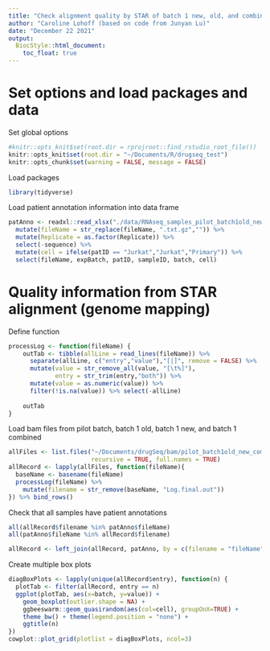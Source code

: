 ```yaml
---
title: "Check alignment quality by STAR of batch 1 new, old, and combined"
author: "Caroline Lohoff (based on code from Junyan Lu)"
date: "December 22 2021"
output:
  BiocStyle::html_document:
    toc_float: true
---
```


# Set options and load packages and data

Set global options
```r
#knitr::opts_knit$set(root.dir = rprojroot::find_rstudio_root_file())
knitr::opts_knit$set(root.dir = "~/Documents/R/drugseq_test")
knitr::opts_chunk$set(warning = FALSE, message = FALSE)
```

Load packages
```r
library(tidyverse)
```

Load patient annotation information into data frame
```r
patAnno <- readxl::read_xlsx("./data/RNAseq_samples_pilot_batch1old_new_combined.xlsx") %>%
  mutate(fileName = str_replace(fileName, ".txt.gz","")) %>%
  mutate(Replicate = as.factor(Replicate)) %>%
  select(-sequence) %>%
  mutate(cell = ifelse(patID == "Jurkat","Jurkat","Primary")) %>%
  select(fileName, expBatch, patID, sampleID, batch, cell)
```


# Quality information from STAR alignment (genome mapping)

Define function
```r
processLog <- function(fileName) {
    outTab <- tibble(allLine = read_lines(fileName)) %>%
      separate(allLine, c("entry","value"),"[|]", remove = FALSE) %>%
      mutate(value = str_remove_all(value, "[\t%]"),
             entry = str_trim(entry,"both")) %>%
      mutate(value = as.numeric(value)) %>%
      filter(!is.na(value)) %>% select(-allLine)
    
    outTab
}
```

Load bam files from pilot batch, batch 1 old, batch 1 new, and batch 1 combined
```r
allFiles <- list.files("~/Documents/drugSeq/bam/pilot_batch1old_new_combined/",
                       recursive = TRUE, full.names = TRUE)
allRecord <- lapply(allFiles, function(fileName){
  baseName <- basename(fileName)
  processLog(fileName) %>%
    mutate(filename = str_remove(baseName, "Log.final.out"))
}) %>% bind_rows()
```

Check that all samples have patient annotations
```r
all(allRecord$filename %in% patAnno$fileName)
all(patAnno$fileName %in% allRecord$filename) 

allRecord <- left_join(allRecord, patAnno, by = c(filename = "fileName")) %>% arrange(entry)
```

Create multiple box plots
```r
diagBoxPlots <- lapply(unique(allRecord$entry), function(n) {
  plotTab <- filter(allRecord, entry == n)
  ggplot(plotTab, aes(x=batch, y=value)) +
    geom_boxplot(outlier.shape = NA) +
    ggbeeswarm::geom_quasirandom(aes(col=cell), groupOnX=TRUE) +
    theme_bw() + theme(legend.position = "none") +
    ggtitle(n)
})
cowplot::plot_grid(plotlist = diagBoxPlots, ncol=3)
```
